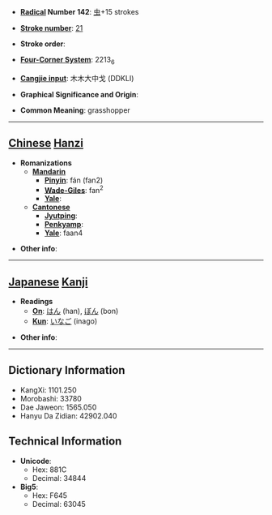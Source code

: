 * '''[[Wiktionary:Chinese radical index| Radical]] Number 142''': [[Wiktionary:Chinese radical index 虫|虫]]+15 strokes

* '''[[Wiktionary:Chinese total strokes index|Stroke number]]''': [[Wiktionary:Chinese total strokes index 21|21]]

* '''Stroke order''': 

* '''[[Wiktionary:Chinese four corner index|Four-Corner System]]''': 2213<sub>6</sub>

* '''[[Wiktionary:Chinese Cangjie index|Cangjie input]]''': 木木大中戈 (DDKLI)

* '''Graphical Significance and Origin''': 

* '''Common Meaning''': grasshopper

----

== [[Chinese]] [[Hanzi]] ==

* '''Romanizations'''
** '''[[Mandarin]]'''
*** '''[[Pinyin]]''': fán (fan2)
*** '''[[Wade-Giles]]''': fan<sup>2</sup>
*** '''[[Yale]]''': 
** '''[[Cantonese]]'''
*** '''[[Jyutping]]''':
*** '''[[Penkyamp]]''': 
*** '''[[Yale]]''': faan4

* '''Other info''': 

----

== [[Japanese]] [[Kanji]] ==

* '''Readings'''
** '''[[On]]''': [[はん]] (han), [[ぼん]] (bon)
** '''[[Kun]]''': [[いなご]] (inago)

* '''Other info''':  

----

== Dictionary Information ==

* KangXi: 1101.250
* Morobashi: 33780
* Dae Jaweon: 1565.050
* Hanyu Da Zidian: 42902.040

== Technical Information ==

* '''Unicode''':
** Hex: 881C
** Decimal: 34844
* '''Big5''':
** Hex: F645
** Decimal: 63045